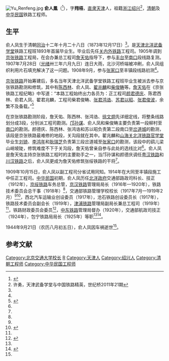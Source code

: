 [[File:Yu_Renfeng.jpg|thumb]]
'''俞人鳳'''（{{bd|1873年|12月17日|1944年|9月21日}}<ref name=wushi>{{cite book|title=《五十年游踪宗人记》|quote=“俞人凤，字翙梧，生于清同治十二年十月二十八日……三十三年（1944年）九月二十一日（夏历八月初五日）夜分逝世。”}}</ref>），字'''翙梧'''，[[直隶省|直隶]][[天津|天津]]人，祖籍[[浙江|浙江]][[绍兴|绍兴]]<ref name=xuyong>许勇，天津武备学堂与中国铁路精英，世纪桥2011年21期</ref>，[[清朝|清朝]]及[[中华民国|中华民国]]铁路工程师。

==生平==
俞人凤生于清朝[[同治|同治]]十二年十月二十八日（1873年12月17日）<ref name=wushi/>。是[[天津|天津]][[北洋武备学堂|北洋武备学堂]]铁路工程班1893年首届毕业生。毕业后先任[[关内外铁路|关内外铁路]]工程司。1905年调到[[京张铁路|京张铁路]]工程局，在会办兼总工程司[[詹天佑|詹天佑]]指导下，参与[[丰台|丰台]]至[[南口地区|南口]]段线路复测。1907年7月28日（[[光绪|光绪]]卅三年六月九日）连日大雨，北沙河桥端被冲刷，俞人凤组织利用片石填充解决了这一问题。1908年9月，参与[[张家口|张家口]]至丰镇段线路初测<ref name=xuyong/>。

[[京张铁路|京张铁路]]开始筹建后，多名当年天津北洋武备学堂铁路工程班毕业生被派去参与京张铁路勘测和修筑，其中有[[陈西林|陈西林]]、俞人凤、[[翟兆麟_(民国人物)|翟兆麟]]和[[柴俊畴|柴俊畴]]等。[[詹天佑|詹天佑]]在《京张铁路工程纪略》中写道：“本路工程始终出力各员为：正工程司[[颜德庆|颜君德庆]]、陈君西林、俞君人凤、翟君兆麟，工程司柴君俊畴、[[张鸿诰|张君鸿诰]]、[[苏以昭|苏君以昭]]、[[张俊波|张君俊波]]，余繁不及备载。”<ref name=bilichi>{{Cite web |url = http://www.peoplerail.com/rail/show-474-213159-1.html |title = 翟兆麟和他的比例尺 |author =  |date = 2015-01-28 |publisher = 人民铁道网 |language =  |accessdate =  |quote =  |archive-date = 2017-12-01 |archive-url = https://web.archive.org/web/20171201042023/http://www.peoplerail.com/rail/show-474-213159-1.html |dead-url = no }}</ref>

在京张铁路勘测阶段，詹天佑、陈西林、张鸿诰、[[徐文炯|徐文炯]]先详细定线，将整条线路划分成3段，分别派工程司勘测。[[邝孙谋|邝孙谋]]、俞人凤和柴俊畴主要负责第一段柳村至[[南口地区|南口]]的勘测。颜德庆、陈西林、张鸿诰和苏以昭负责第二段南口至[[岔道城|岔道城]]的勘测，该段是京张铁路最难修的地段，关沟段就在其中。翟兆麟和[[山海关北洋铁路官学堂|山海关北洋铁路官学堂]]毕业生[[刘锜|刘锜]]、[[李鸿年|李鸿年]]和[[耿瑞芝|耿瑞芝]]负责第三段岔道城至[[张家口|张家口]]的勘测，该段中的鹞儿梁山峭坡陡，修筑难度不下于关沟段，詹天佑曾亲自参与此处的选线比对<ref name=bilichi/>。俞人凤是詹天佑主持京张铁路工程时的主要助手之一，当邝孙谋和颜德庆调任[[粤汉铁路|粤汉铁路]]和[[川汉铁路|川汉铁路]]之后，俞人凤更成为詹天佑修筑张绥铁路的干将<ref name=xuyong/>。

1909年10月15日，俞人凤以副工程司分省试用同知。1914年在大同至丰镇段施工中任正工程司。[[中华民国|中华民国]]初期，俞人凤历任[[北洋政府|北洋政府]]交通部路政司科长、技正（1912年），[[京绥铁路|京绥铁路]]车务总管，[[京汉铁路|京汉铁路]]管理局局长（1916年—1920年），铁路技术委员会总干事（1918年）<ref name=xuyong/>，交通部铁路管理学校校长（1917年7月—1919年2月）<ref name=xuyong/><ref name="王晓华李占才1993">{{cite book|author1=王晓华|author2=李占才|title=艰难延伸的民國铁路|url=http://books.google.com/books?id=npNnAAAAIAAJ|year=1993年|publisher=河南人民出版社|page=147}}</ref>，西北汽车运输业创设委员（1917年），沧石铁路创设委员长（1917年），铁路技术委员会副会长（1919年），[[津浦铁路|津浦铁路]]管理局副局长兼总工程司（1919年）<ref name=xuyong/>，铁路财政委员会委员<ref>{{cite book|title=黑龍江工运史料  Issues 1-4 -|url=http://books.google.com/books?id=LZE3AQAAIAAJ|year=1985年|publisher=黑龍江省总工会工运史志硏究室|page=6}}</ref>，[[中东铁路|中东铁路]]管理局督办（1920年），交通部航政司技正（1924年），包宁铁路局局长（1925年）等职<ref name=xuyong/><ref name="杨勇刚1997">{{cite book|author=杨勇刚|title=中国近代铁路史|url=http://books.google.com/books?id=6fwRAQAAMAAJ|year=1997年|publisher=上海书店出版社|pages=71–72}}</ref>。

1944年9月21日（农历八月初五日），俞人凤因车祸逝世<ref name=xuyong/>。

==参考文献==
{{reflist}}

{{DEFAULTSORT:Yu}}
[[Category:北京交通大学校长|Category:北京交通大学校长]]
[[Category:俞姓|R]]
[[Category:天津人|Category:天津人]]
[[Category:绍兴人|Category:绍兴人]]
[[Category:清朝工程师|Category:清朝工程师]]
[[Category:中华民国工程师|Category:中华民国工程师]]